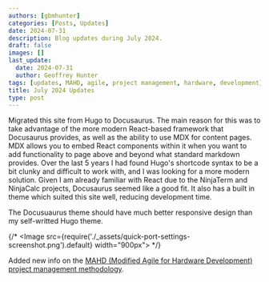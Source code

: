 ```yaml
---
authors: [gbmhunter]
categories: [Posts, Updates]
date: 2024-07-31
description: Blog updates during July 2024.
draft: false
images: []
last_update:
  date: 2024-07-31
  author: Geoffrey Hunter
tags: [updates, MAHD, agile, project management, hardware, development]
title: July 2024 Updates
type: post
---
```


Migrated this site from Hugo to Docusaurus. The main reason for this was to take advantage of the more modern React-based framework that Docusaurus provides, as well as the ability to use MDX for content pages. MDX allows you to embed React components within it when you want to add functionality to page above and beyond what standard markdown provides. Over the last 5 years I had found Hugo's shortcode syntax to be a bit clunky and difficult to work with, and I was looking for a more modern solution. Given I am already familiar with React due to the NinjaTerm and NinjaCalc projects, Docusaurus seemed like a good fit. It also has a built in theme which suited this site well, reducing development time.

The Docusuaurus theme should have much better responsive design than my self-writted Hugo theme.

{/* <Image src={require('./_assets/quick-port-settings-screenshot.png').default} width="900px"></Image> */}

Added new info on the [MAHD (Modified Agile for Hardware Development) project management methodology](/project-management/mahd/).
